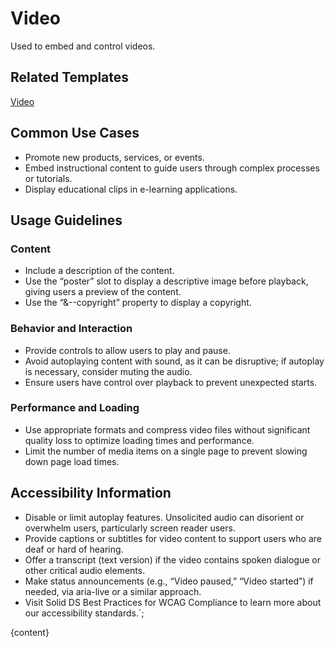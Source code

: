 


# Video

Used to embed and control videos.

<DefaultStory />

<DocumentationLinks storybookLink="${storybookLink}" figmaLibrary="${figmaLibrary}" figmaDocs="${figmaDocs}" />

## Related Templates

[Video](?path=/docs/templates-video--docs)

## Common Use Cases

- Promote new products, services, or events.
- Embed instructional content to guide users through complex processes or tutorials.
- Display educational clips in e-learning applications.

## Usage Guidelines

### Content

- Include a description of the content.
- Use the “poster” slot to display a descriptive image before playback, giving users a preview of the content.
- Use the “&--copyright” property to display a copyright.

### Behavior and Interaction

- Provide controls to allow users to play and pause.
- Avoid autoplaying content with sound, as it can be disruptive; if autoplay is necessary, consider muting the audio.
- Ensure users have control over playback to prevent unexpected starts.

### Performance and Loading

- Use appropriate formats and compress video files without significant quality loss to optimize loading times and performance.
- Limit the number of media items on a single page to prevent slowing down page load times.

## Accessibility Information

- Disable or limit autoplay features. Unsolicited audio can disorient or overwhelm users, particularly screen reader users.
- Provide captions or subtitles for video content to support users who are deaf or hard of hearing.
- Offer a transcript (text version) if the video contains spoken dialogue or other critical audio elements.
- Make status announcements (e.g., “Video paused,” “Video started”) if needed, via aria-live or a similar approach.
- Visit <sd-link href="https://www.figma.com/design/YDktJcseQIIQbsuCpoKS4V/Component-Docs?node-id=10708-5011&t=Z1FxSGWkmXG5r5sw-4" target="_blank">Solid DS Best Practices for WCAG Compliance</sd-link> to learn more about our accessibility standards.`;

<Meta title="Components/sd-video/Overview" />

<OverviewFormatter story={VideoStories.Default}>{content}</OverviewFormatter>
